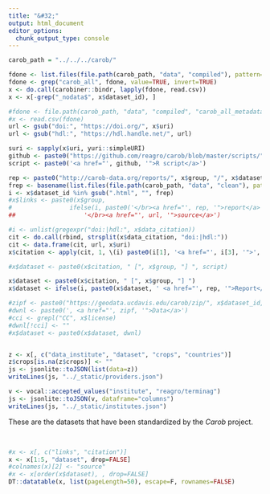 ```yaml
---
title: "&#32;"
output: html_document
editor_options: 
  chunk_output_type: console
---
```


```r
carob_path = "../../../carob/"

fdone <- list.files(file.path(carob_path, "data", "compiled"), pattern="_metadata.csv$", full=TRUE)
fdone <- grep("carob_all", fdone, value=TRUE, invert=TRUE)
x <- do.call(carobiner::bindr, lapply(fdone, read.csv))
x <- x[-grep("_nodata$", x$dataset_id), ]

#fdone <- file.path(carob_path, "data", "compiled", "carob_all_metadata.csv")
#x <- read.csv(fdone)
url <- gsub("doi:", "https://doi.org/", x$uri)
url <- gsub("hdl:", "https://hdl.handle.net/", url)

suri <- sapply(x$uri, yuri::simpleURI)
github <- paste0("https://github.com/reagro/carob/blob/master/scripts/", x$group, "/", suri, ".R")
script <- paste0('<a href="', github, '">R script</a>')

rep <- paste0("http://carob-data.org/reports/", x$group, "/", x$dataset_id, ".html")
frep <- basename(list.files(file.path(carob_path, "data", "clean"), pattern="html$", recursive = TRUE))
i <- x$dataset_id %in% gsub(".html", "", frep)
#x$links <- paste0(x$group, 
#                ifelse(i, paste0('</br><a href="', rep, '">report</a>'), ""), "")
##                   '</br><a href="', url, '">source</a>')

#i <- unlist(gregexpr("doi:|hdl:", x$data_citation))
cit <- do.call(rbind, strsplit(x$data_citation, "doi:|hdl:"))
cit <- data.frame(cit, url, x$uri)
x$citation <- apply(cit, 1, \(i) paste0(i[1], '<a href="', i[3], '">', i[4], '</a>'))

#x$dataset <- paste0(x$citation, " [", x$group, "] ", script)

x$dataset <- paste0(x$citation, " [", x$group, "] ")
x$dataset <- ifelse(i, paste0(x$dataset, ' <a href="', rep, '">Report</a>'), x$dataset)

#zipf <- paste0("https://geodata.ucdavis.edu/carob/zip/", x$dataset_id, ".zip")
#dwnl <- paste0(', <a href="', zipf, '">Data</a>')
#cci <- grepl("CC", x$license)
#dwnl[!cci] <- ""
#x$dataset <- paste0(x$dataset, dwnl)


z <- x[, c("data_institute", "dataset", "crops", "countries")]
z$crops[is.na(z$crops)] <- ""
js <- jsonlite::toJSON(list(data=z))
writeLines(js, "../_static/providers.json")

v <- vocal::accepted_values("institute", "reagro/terminag")
js <- jsonlite::toJSON(v, dataframe="columns")
writeLines(js, "../_static/institutes.json")
```

These are the datasets that have been standardized by the *Carob* project.

</br>

```r
#x <- x[, c("links", "citation")]
x <- x[1:5, "dataset", drop=FALSE]
#colnames(x)[2] <- "source"
#x <- x[order(x$dataset), , drop=FALSE]
DT::datatable(x, list(pageLength=50), escape=F, rownames=FALSE)
```

